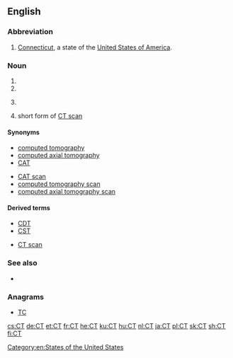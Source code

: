 {{also|ct}}
==English==

===Abbreviation===
{{head|en|abbreviation}}

# [[Connecticut]], a state of the [[United States of America]].

===Noun===
{{en-initialism}}

# {{initialism of|Central Time|lang=en}}
# {{initialism of|cocktease|lang=en}}
# {{context|medicine|lang=en}} {{initialism of|w:computed tomography|computed tomography|lang=en}}
# {{context|medicine|lang=en}} short form of [[CT scan]]

====Synonyms====
{{sense|computed tomography}}
* [[computed tomography]]
* [[computed axial tomography]]
* [[CAT]]
{{sense|CT scan}}
* [[CAT scan]]
* [[computed tomography scan]]
* [[computed axial tomography scan]]

====Derived terms====
{{sense|Central Time}}
* [[CDT]]
* [[CST]]
{{sense|computed tomography}}
* [[CT scan]]

===See also===
* {{projectlink|wikipedia|computed tomography}}

===Anagrams===
* [[TC#English|TC]]

[[Category:en:States of the United States]]

[[cs:CT]]
[[de:CT]]
[[et:CT]]
[[fr:CT]]
[[he:CT]]
[[ku:CT]]
[[hu:CT]]
[[nl:CT]]
[[ja:CT]]
[[pl:CT]]
[[sk:CT]]
[[sh:CT]]
[[fi:CT]]